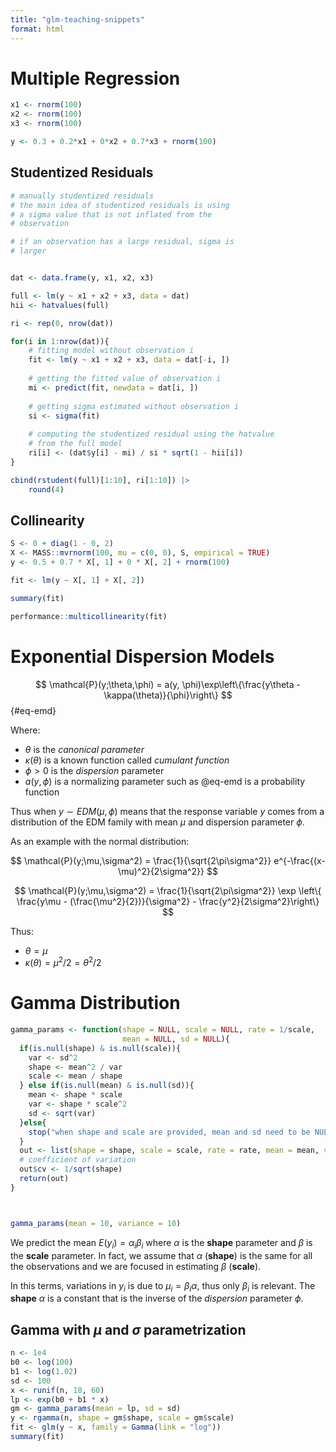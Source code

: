 ---
title: "glm-teaching-snippets"
format: html
---

# Multiple Regression

```{r}
x1 <- rnorm(100)
x2 <- rnorm(100)
x3 <- rnorm(100)

y <- 0.3 + 0.2*x1 + 0*x2 + 0.7*x3 + rnorm(100)
```

## Studentized Residuals

```{r}
# manually studentized residuals
# the main idea of studentized residuals is using
# a sigma value that is not inflated from the
# observation

# if an observation has a large residual, sigma is
# larger


dat <- data.frame(y, x1, x2, x3)

full <- lm(y ~ x1 + x2 + x3, data = dat)
hii <- hatvalues(full)

ri <- rep(0, nrow(dat))

for(i in 1:nrow(dat)){
    # fitting model without observation i
    fit <- lm(y ~ x1 + x2 + x3, data = dat[-i, ])
    
    # getting the fitted value of observation i
    mi <- predict(fit, newdata = dat[i, ])
    
    # getting sigma estimated without observation i
    si <- sigma(fit)
    
    # computing the studentized residual using the hatvalue
    # from the full model
    ri[i] <- (dat$y[i] - mi) / si * sqrt(1 - hii[i])
}

cbind(rstudent(full)[1:10], ri[1:10]) |> 
    round(4)
```

## Collinearity

```{r}
S <- 0 + diag(1 - 0, 2)
X <- MASS::mvrnorm(100, mu = c(0, 0), S, empirical = TRUE)
y <- 0.5 + 0.7 * X[, 1] + 0 * X[, 2] + rnorm(100)

fit <- lm(y ~ X[, 1] + X[, 2])

summary(fit)

performance::multicollinearity(fit)
```

# Exponential Dispersion Models

$$
\mathcal{P}(y;\theta,\phi) = a(y, \phi)\exp\left\{\frac{y\theta - \kappa(\theta)}{\phi}\right\}
$$ {#eq-emd}

Where:

- $\theta$ is the *canonical parameter*
- $\kappa(\theta)$ is a known function called *cumulant function*
- $\phi > 0$ is the *dispersion* parameter
- $a(y, \phi)$ is a normalizing parameter such as @eq-emd is a probability function

Thus when $y \sim EDM(\mu, \phi)$ means that the response variable $y$ comes from a distribution of the EDM family with mean $\mu$ and dispersion parameter $\phi$.

As an example with the normal distribution:

$$
\mathcal{P}(y;\mu,\sigma^2) = \frac{1}{\sqrt{2\pi\sigma^2}} e^{-\frac{(x-\mu)^2}{2\sigma^2}}
$$

$$
\mathcal{P}(y;\mu,\sigma^2) = \frac{1}{\sqrt{2\pi\sigma^2}} \exp \left\{   \frac{y\mu - (\frac{\mu^2}{2})}{\sigma^2} - \frac{y^2}{2\sigma^2}\right\}
$$

Thus:

- $\theta = \mu$
- $\kappa(\theta) = \mu^2/2 = \theta^2/2$

# Gamma Distribution

```{r}
gamma_params <- function(shape = NULL, scale = NULL, rate = 1/scale,
                         mean = NULL, sd = NULL){
  if(is.null(shape) & is.null(scale)){
    var <- sd^2
    shape <- mean^2 / var
    scale <- mean / shape
  } else if(is.null(mean) & is.null(sd)){
    mean <- shape * scale
    var <- shape * scale^2
    sd <- sqrt(var)
  }else{
    stop("when shape and scale are provided, mean and sd need to be NULL (and viceversa)")
  }
  out <- list(shape = shape, scale = scale, rate = rate, mean = mean, var = var, sd = sd)
  # coefficient of variation
  out$cv <- 1/sqrt(shape)
  return(out)
}



gamma_params(mean = 10, variance = 10)
```

We predict the mean $E(y_i) = \alpha_i\beta_i$ where $\alpha$ is the **shape** parameter and $\beta$ is the **scale** parameter. In fact, we assume that $\alpha$ (**shape**) is the same for all the observations and we are focused in estimating $\beta$ (**scale**).

In this terms, variations in $y_i$ is due to $\mu_i = \beta_i\alpha$, thus only $\beta_i$ is relevant. The **shape** $\alpha$ is a constant that is the inverse of the *dispersion* parameter $\phi$. 

## Gamma with $\mu$ and $\sigma$ parametrization

```{r}
n <- 1e4
b0 <- log(100)
b1 <- log(1.02)
sd <- 100
x <- runif(n, 18, 60)
lp <- exp(b0 + b1 * x)
gm <- gamma_params(mean = lp, sd = sd)
y <- rgamma(n, shape = gm$shape, scale = gm$scale)
fit <- glm(y ~ x, family = Gamma(link = "log"))
summary(fit)
```




